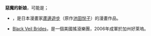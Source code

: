 '''惡魔的新娘'''，可能是；
*{{link-ja|惡魔的新娘 (漫畫)|悪魔の花嫁|惡魔的新娘}}，是日本漫畫家[[蘆邊遊步|蘆邊遊步]]（原作[[池田悦子|池田悦子]]）的漫畫作品。
*[[Black_Veil_Brides|Black Veil Brides]]，是一個美國搖滾樂團，2006年成軍於加州好萊塢。
{{disambig|cat=五字消歧義}}